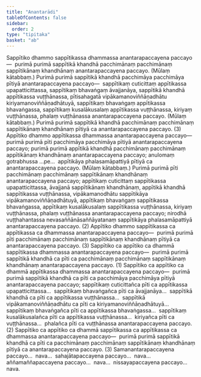 ```yaml
---
title: "Anantarādi"
tableOfContents: false
sidebar:
  order: 2
type: "tipitaka"
basket: "ab"
---
```



<DynamicBreadcrumb />

<Division number="156">

<Paragraph number="4415">
Sappītiko dhammo sappītikassa dhammassa anantarapaccayena paccayo—  purimā purimā sappītikā khandhā pacchimānaṃ pacchimānaṃ sappītikānaṃ khandhānaṃ anantarapaccayena paccayo. (Mūlaṃ kātabbaṃ.) Purimā purimā sappītikā khandhā pacchimāya pacchimāya pītiyā anantarapaccayena paccayo—  sappītikaṃ cuticittaṃ appītikassa upapatticittassa, sappītikaṃ bhavaṅgaṃ āvajjanāya, sappītikā khandhā appītikassa vuṭṭhānassa, pītisahagatā vipākamanoviññāṇadhātu kiriyamanoviññāṇadhātuyā, sappītikaṃ bhavaṅgaṃ appītikassa bhavaṅgassa, sappītikaṃ kusalākusalaṃ appītikassa vuṭṭhānassa, kiriyaṃ vuṭṭhānassa, phalaṃ vuṭṭhānassa anantarapaccayena paccayo. (Mūlaṃ kātabbaṃ.) Purimā purimā sappītikā khandhā pacchimānaṃ pacchimānaṃ sappītikānaṃ khandhānaṃ pītiyā ca anantarapaccayena paccayo. (3)
</Paragraph>

</Division>
<Division number="157">

<Paragraph number="4416">
Appītiko dhammo appītikassa dhammassa anantarapaccayena paccayo—  purimā purimā pīti pacchimāya pacchimāya pītiyā anantarapaccayena paccayo; purimā purimā appītikā khandhā pacchimānaṃ pacchimānaṃ appītikānaṃ khandhānaṃ anantarapaccayena paccayo; anulomaṃ gotrabhussa …pe…  appītikāya phalasamāpattiyā pītiyā ca anantarapaccayena paccayo. (Mūlaṃ kātabbaṃ.) Purimā purimā pīti pacchimānaṃ pacchimānaṃ sappītikānaṃ khandhānaṃ anantarapaccayena paccayo; appītikaṃ cuticittaṃ sappītikassa upapatticittassa, āvajjanā sappītikānaṃ khandhānaṃ, appītikā khandhā sappītikassa vuṭṭhānassa, vipākamanodhātu sappītikāya vipākamanoviññāṇadhātuyā, appītikaṃ bhavaṅgaṃ sappītikassa bhavaṅgassa, appītikaṃ kusalākusalaṃ sappītikassa vuṭṭhānassa, kiriyaṃ vuṭṭhānassa, phalaṃ vuṭṭhānassa anantarapaccayena paccayo; nirodhā vuṭṭhahantassa nevasaññānāsaññāyatanaṃ sappītikāya phalasamāpattiyā anantarapaccayena paccayo. (2)
</Paragraph>

<Paragraph number="4417">
Appītiko dhammo sappītikassa ca appītikassa ca dhammassa anantarapaccayena paccayo—  purimā purimā pīti pacchimānaṃ pacchimānaṃ sappītikānaṃ khandhānaṃ pītiyā ca anantarapaccayena paccayo. (3)
</Paragraph>

</Division>
<Division number="158">

<Paragraph number="4418">
Sappītiko ca appītiko ca dhammā sappītikassa dhammassa anantarapaccayena paccayo—  purimā purimā sappītikā khandhā ca pīti ca pacchimānaṃ pacchimānaṃ sappītikānaṃ khandhānaṃ anantarapaccayena paccayo. (1)
</Paragraph>

<Paragraph number="4419">
Sappītiko ca appītiko ca dhammā appītikassa dhammassa anantarapaccayena paccayo—  purimā purimā sappītikā khandhā ca pīti ca pacchimāya pacchimāya pītiyā anantarapaccayena paccayo; sappītikaṃ cuticittañca pīti ca appītikassa upapatticittassa…  sappītikaṃ bhavaṅgañca pīti ca āvajjanāya…  sappītikā khandhā ca pīti ca appītikassa vuṭṭhānassa…  sappītikā vipākamanoviññāṇadhātu ca pīti ca kiriyamanoviññāṇadhātuyā…  sappītikaṃ bhavaṅgañca pīti ca appītikassa bhavaṅgassa…  sappītikaṃ kusalākusalañca pīti ca appītikassa vuṭṭhānassa…  kiriyañca pīti ca vuṭṭhānassa…  phalañca pīti ca vuṭṭhānassa anantarapaccayena paccayo. (2)
</Paragraph>

<Paragraph number="4420">
Sappītiko ca appītiko ca dhammā sappītikassa ca appītikassa ca dhammassa anantarapaccayena paccayo—  purimā purimā sappītikā khandhā ca pīti ca pacchimānaṃ pacchimānaṃ sappītikānaṃ khandhānaṃ pītiyā ca anantarapaccayena paccayo. (3)
</Paragraph>

<Paragraph number="4421">
Samanantarapaccayena paccayo…  nava…  sahajātapaccayena paccayo…  nava…  aññamaññapaccayena paccayo…  nava…  nissayapaccayena paccayo…  nava.
</Paragraph>
</Division>